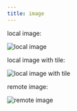 ```yaml
---
title: image
---
```


local image:

![local image](./Ghostscript_Tiger.svg)

local image with tile:

![local image with tile](./Ghostscript_Tiger.svg "test")

remote image:

![remote image](https://upload.wikimedia.org/wikipedia/commons/f/fd/Ghostscript_Tiger.svg)
